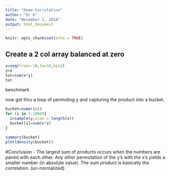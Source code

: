 ```yaml
---
title: "Demo Correlation"
author: "Dr K"
date: "November 1, 2018"
output: html_document
---
```


```r
knitr::opts_chunk$set(echo = TRUE)
```

## Create a 2 col array balanced at zero

```r
x=seq(from=-10,to=10,by=2)
y=x
tot=sum(x*y)
tot
```
benchmark

now got thru a loop of permuting y and capturing the product into a bucket.

```r
bucket=numeric()
for (i in 1:1000){
  z=sample(y,size = length(x))
  bucket[i]=sum(x*z)
}
```
```r
summary(bucket)
plot(density(bucket))
```
  
#Conclusion - The largest sum of products occurs when the numbers are paired with each other. Any other permutation of the y's with the x's yields a smaller number (in absolute value). The sum product is basically the correlation. (un-normalized)

